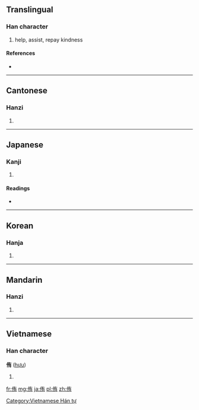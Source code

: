==Translingual==

===Han character===
{{Han char|rn=9|rad=人|as=06|sn=8|four=2422<sub>7</sub>|canj=人大月 (OKB)}}

# help, assist, repay kindness

====References====
* {{Han ref|kx=0102.050|dkj=00594|dj=0216.050|hdz=10146.040|uh=4F91|ud=20369|bh=A8DD|bd=43229}}

----

==Cantonese==

===Hanzi===
{{yue-hanzi|jyut=|y=yau6}}

# {{defn|Cantonese|sort=人06}}

----

==Japanese==

===Kanji===
{{ja-kanji|grade=|rs=人06}}

# {{defn|Japanese|sort=人06}}

====Readings====
* {{ja-readings|on=[[ゆう]] (yū), [[う]] (u)|kun=[[すすめる]] (susumeru), [[たすける]] (tasukeru)}}

----

==Korean==

===Hanja===
{{ko-hanja|hangeul=유|rv=yu|mr=yu}}

# {{defn|Korean|sort=人06}}

----

==Mandarin==

===Hanzi===
{{cmn-hanzi|pin=[[yòu]] ([[you4]])|wg=yu<sup>4</sup>}}

# {{defn|Mandarin|sort=人06}}

----

==Vietnamese==

===Han character===
'''侑''' ([[hựu]])

# {{defn|Vietnamese}}

[[Category:Vietnamese Hán tự]]

[[fr:侑]]
[[mg:侑]]
[[ja:侑]]
[[pl:侑]]
[[zh:侑]]